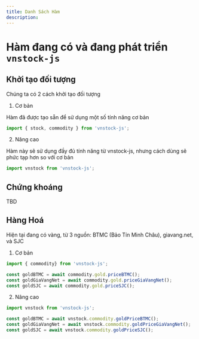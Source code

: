 ```yaml
---
title: Danh Sách Hàm
description: 
---
```


# Hàm đang có và đang phát triển `vnstock-js`

## Khởi tạo đối tượng

Chúng ta có 2 cách khởi tạo đối tượng

1. Cơ bản

Hàm đã được tạo sẵn để sử dụng một số tính năng cơ bản

```ts
import { stock, commodity } from 'vnstock-js';
```

2. Nâng cao

Hàm này sẽ sử dụng đầy đủ tính năng từ vnstock-js, nhưng cách dùng sẽ phức tạp hơn so với cơ bản

```ts
import vnstock from 'vnstock-js';
```

## Chứng khoáng

TBD

## Hàng Hoá

Hiện tại đang có vàng, từ 3 nguồn: BTMC (Bảo Tín Minh Châu), giavang.net, và SJC

1. Cơ bản

```ts
import { commodity} from 'vnstock-js';

const goldBTMC = await commodity.gold.priceBTMC();
const goldGiaVangNet = await commodity.gold.priceGiaVangNet();
const goldSJC = await commodity.gold.priceSJC();
```

2. Nâng cao

```ts
import vnstock from 'vnstock-js';

const goldBTMC = await vnstock.commodity.goldPriceBTMC();
const goldGiaVangNet = await vnstock.commodity.goldPriceGiaVangNet();
const goldSJC = await vnstock.commodity.goldPriceSJC();
```

